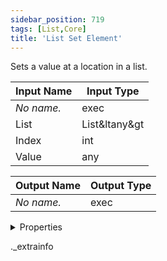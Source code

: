```yaml
---
sidebar_position: 719
tags: [List,Core]
title: 'List Set Element'
---
```


Sets a value at a location in a list.



<IChip uuid="88daacc5-7652-4d3a-b505-ba256ce3fd9d" />

| Input Name | Input Type |
|-----------|-----------|
| *No name.* | exec |
| List | List&ltany&gt |
| Index | int |
| Value | any |

| Output Name | Output Type |
|-----------|-----------|
| *No name.* | exec |


<details>
  <summary>Properties</summary>
  <div>
    <div>
    <table>
      <thead>
        <tr>
          <th>Room availability:</th>
          <th>Available everywhere</th>
        </tr>
        <tr>
          <th>Is beta required?</th>
          <th>No</th>
        </tr>
        <tr>
          <th>Is this chip a trolling risk?</th>
          <th>No</th>
        </tr>
        <tr>
          <th>Is this chip a role assignment risk?</th>
          <th>No</th>
        </tr>
        <tr>
          <th>Chip UUID</th>
          <th>88daacc5-7652-4d3a-b505-ba256ce3fd9d</th>
        </tr>
      </thead>
    </table>
    </div>
  </div>
</details>

._extrainfo